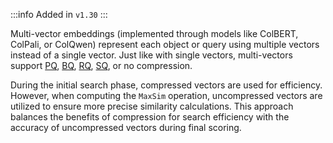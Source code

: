:::info Added in `v1.30`
:::

Multi-vector embeddings (implemented through models like ColBERT, ColPali, or ColQwen) represent each object or query using multiple vectors instead of a single vector. Just like with single vectors, multi-vectors support [PQ](/weaviate/configuration/compression/pq-compression), [BQ](/weaviate/configuration/compression/bq-compression), [RQ](/weaviate/configuration/compression/rq-compression), [SQ](/weaviate/configuration/compression/sq-compression), or no compression.

During the initial search phase, compressed vectors are used for efficiency. However, when computing the `MaxSim` operation, uncompressed vectors are utilized to ensure more precise similarity calculations. This approach balances the benefits of compression for search efficiency with the accuracy of uncompressed vectors during final scoring.
